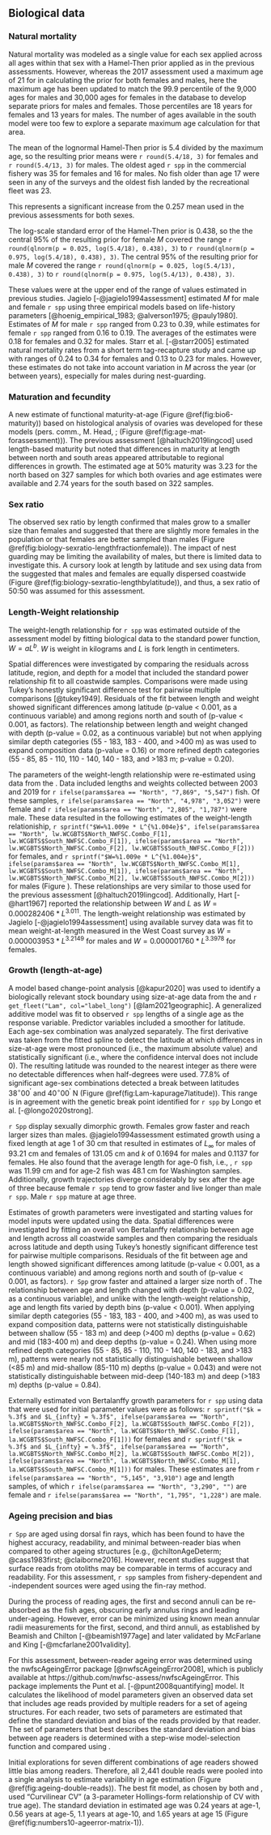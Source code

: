 ## Biological data {#sec-biological-data}

### Natural mortality

Natural mortality was modeled as a single value for each sex applied across 
all ages within that sex with a Hamel-Then prior applied as in the previous assessments.
However, whereas the 2017 assessment used a maximum age of 21 for in calculating the prior
for both females and males, here the maximum age has been updated to match the 
99.9 percentile of the 9,000 ages for males and 30,000 ages for females in the 
\gls{pacfin} database to develop separate priors for males and females. 
Those percentiles are 18 years for females and 13 years for males. 
The number of ages available in the south model were
too few to explore a separate maximum age calculation for that area.

The mean of the lognormal Hamel-Then prior is 5.4 divided by the maximum age, 
so the resulting prior means were `r round(5.4/18, 3)` for females 
and `r round(5.4/13, 3)` for males.
The oldest aged `r spp` in the commercial fishery was 35 for females and 16 for males.
No fish older than age 17 were seen in any of the surveys and the
oldest fish landed by the recreational fleet was 23.

This represents a significant increase from the 0.257 mean used in the previous
assessments for both sexes.

The log-scale standard error of the Hamel-Then prior is 0.438, so the 
the central 95\% of the resulting prior for female $M$ covered the range 
`r round(qlnorm(p = 0.025, log(5.4/18),	0.438), 3)` to 
`r round(qlnorm(p = 0.975, log(5.4/18),	0.438), 3)`. 
The central 95\% of the resulting prior for male $M$ covered the range 
`r round(qlnorm(p = 0.025, log(5.4/13),	0.438), 3)` to 
`r round(qlnorm(p = 0.975, log(5.4/13),	0.438), 3)`.

These values were at the upper end of the range of values estimated in previous studies.
Jagielo [-@jagielo1994assessment] estimated $M$ for male and female `r spp` using three empirical 
models based on life-history parameters
[@hoenig_empirical_1983; @alverson1975; @pauly1980].
Estimates of $M$ for male `r spp` ranged from 0.23 to 0.39, 
while estimates for female `r spp` ranged from 0.16 to 0.19. The averages of 
the estimates were 0.18 for females and 0.32 for males. 
Starr et al. [-@starr2005] estimated natural mortality rates from a short term 
tag-recapture study and came up with ranges of 0.24 to 0.34 for females and 
0.13 to 0.23 for males. However, these estimates do not take into account 
variation in $M$ across the year (or between years), especially for males 
during nest-guarding.

### Maturation and fecundity {#sec-biological-data-maturation-and-fecundity}

A new estimate of functional maturity-at-age (Figure \@ref(fig:bio6-maturity))
based on histological analysis of ovaries was developed for these models 
(pers. comm., M. Head, \gls{nwfsc}; (Figure \@ref(fig:age-mat-forassessment))).
The previous assessment 
[@haltuch2019lingcod] used length-based maturity but noted that differences in 
maturity at length between north and south areas appeared attributable
to regional differences in growth.
<!-- updatetext data -->
The estimated age at 50\% maturity was 3.23 for the north based on 
327 samples for which both ovaries and age estimates were available
and 2.74 years for the south based on 322 samples.

### Sex ratio

The observed sex ratio by length
confirmed that males grow to a smaller size than females and
suggested that there are slightly more females in the population or
that females are better sampled than males
(Figure \@ref(fig:biology-sexratio-lengthfractionfemale)).
The impact of nest guarding may be limiting the availability of males, but
there is limited data to investigate this.
A cursory look at length by latitude and sex using data from the \gls{s-wcgbt}
suggested that males and females are equally dispersed coastwide
(Figure \@ref(fig:biology-sexratio-lengthbylatitude)), and thus,
a sex ratio of 50:50 was assumed for this assessment.

### Length-Weight relationship {#sec-biological-data-Length-Weight-relationship}

The weight-length relationship for `r spp` was estimated outside of the assessment model
by fitting biological data to the standard power function, $W = aL^b$.
$W$ is weight in kilograms and $L$ is fork length in centimeters.

Spatial differences were investigated by comparing the residuals 
across latitude, region, and depth for a model that included the standard
power relationship fit to all coastwide samples.
Comparisons were made using Tukey's honestly significant difference test
for pairwise multiple comparisons [@tukey1949].
Residuals of the fit between length and weight showed 
significant differences among latitude (p-value < 0.001, as a continuous variable) and 
among regions north and south of \CapeM (p-value < 0.001, as factors). The 
relationship between length and weight changed with depth (p-value = 0.02, as a continuous variable)
but not when applying similar depth categories (55 - 183, 183 - 400, and >400 m)
as was used to expand composition data (p-value = 0.16) or more refined depth categories 
(55 - 85, 85 - 110, 110 - 140, 140 - 183, and >183 m; p-value = 0.20). 

The parameters of the weight-length relationship were re-estimated using data from 
the \gls{s-wcgbt}.
Data included lengths and weights collected between 2003 and 2019 for
`r ifelse(params$area == "North", "7,869", "5,547")` fish. Of these samples,
`r ifelse(params$area == "North", "4,978", "3,052")` were female and
`r ifelse(params$area == "North", "2,805", "1,787")` were male.
These data resulted in the following estimates of the weight-length relationiship, 
`r sprintf("$W=%1.009e * L^{%1.004e}$", ifelse(params$area == "North", lw.WCGBTS$North_NWFSC.Combo_F[1], lw.WCGBTS$South_NWFSC.Combo_F[1]), ifelse(params$area == "North", lw.WCGBTS$North_NWFSC.Combo_F[2], lw.WCGBTS$South_NWFSC.Combo_F[2]))` for females, and
`r sprintf("$W=%1.009e * L^{%1.004e}$", ifelse(params$area == "North", lw.WCGBTS$North_NWFSC.Combo_M[1], lw.WCGBTS$South_NWFSC.Combo_M[1]), ifelse(params$area == "North", lw.WCGBTS$North_NWFSC.Combo_M[2], lw.WCGBTS$South_NWFSC.Combo_M[2]))` for males
(Figure \ref{fig:len-weight}).
These relationships are very similar to those used for the previous assessment [@haltuch2019lingcod].
Additionally, Hart [-@hart1967] reported the relationship between $W$ and $L$ as
$W = 0.000282406 * L^{3.011}$.
The length-weight relationship was estimated by
Jagielo [-@jagielo1994assessment] using available survey data
was fit to mean weight-at-length measured in the West Coast survey as
$W = 0.000003953 * L^{3.2149}$ for males and
$W = 0.000001760 * L^{3.3978}$ for females.

### Growth (length-at-age)

A model based change-point analysis [@kapur2020]
was used to identify a biologically relevant stock boundary using size-at-age data
from the \gls{s-wcgbt} and `r get_fleet("Lam", col="label_long")` [@lam2021geographic].
A generalized additive model was fit to
observed `r spp` lengths of a single age as the response variable.
Predictor variables included a smoother for latitude.
Each age-sex combination was analyzed separately.
The first derivative was taken from the fitted spline
to detect the latitude at which differences in size-at-age were most pronounced
(i.e., the maximum absolute value) and
statistically significant
(i.e., where the confidence interval does not include 0).
The resulting latitude was rounded to the nearest integer
as there were no detectable differences when half-degrees were used.
77.8\% of significant age-sex combinations detected a break between latitudes
$38^\circ 00^\prime$ and $40^\circ 00^\prime$ N
(Figure \@ref(fig:Lam-kapurage7latitude)).
This range is in agreement with the genetic break point identified for
`r spp` by Longo et al. [-@longo2020strong].

`r Spp` display sexually dimorphic growth.
Females grow faster and reach larger sizes than males.
@jagielo1994assessment estimated growth using a fixed length at age 1 of 30 cm
that resulted in estimates of
$L_{\infty}$ for males of 93.21 cm and females of 131.05 cm
and $k$ of 0.1694 for males and 0.1137 for females.
He also found that the average length for age-0 fish, i.e., \gls{yoy},
`r spp` was 11.99 cm and for age-2 fish was 48.1 cm for Washington samples.
Additionally, growth trajectories diverge considerably by sex after the age of three
because female `r spp` tend to grow faster and live longer than male `r spp`.
Male `r spp` mature at age three.

Estimates of growth parameters were investigated and starting values for model inputs
were updated using the \gls{s-wcgbt} data.
Spatial differences were investigated by fitting an overall von Bertalanffy relationship
between age and length across all coastwide samples and
then comparing the residuals across latitude and depth using
Tukey's honestly significant difference test for pairwise multiple comparisons.
Residuals of the fit between age and length showed significant differences among
latitude (p-value < 0.001, as a continuous variable) and
among regions north and south of \CapeM (p-value < 0.001, as factors).
`r Spp` grow faster and attained a larger size north of \CapeM.
The relationship between age and length changed with depth
(p-value = 0.02, as a continuous variable), and
unlike with the length-weight relationship, age and length fits varied by
depth bins (p-value < 0.001).
When applying similar depth categories (55 - 183, 183 - 400, and >400 m),
as was used to expand composition data,
patterns were not statistically distinguishable between shallow (55 - 183 m) and
deep (>400 m) depths (p-value = 0.62) and
mid (183-400 m) and deep depths (p-value = 0.24). 
When using more refined depth categories (55 - 85, 85 - 110, 110 - 140, 140 - 183, and >183 m), 
patterns were nearly not statistically distinguishable between shallow (<85 m) and 
mid-shallow (85-110 m) depths (p-value = 0.043) and were not statistically distinguishable 
between mid-deep (140-183 m) and deep (>183 m) depths (p-value = 0.84).

Externally estimated von Bertalanffy growth parameters for `r spp` using \Gls{s-wcgbt} data
that were used for initial parameter values were as follows:
`r sprintf("$k = %.3f$ and $L_{infty} = %.3f$", ifelse(params$area == "North", la.WCGBTS$North_NWFSC.Combo_F[2], la.WCGBTS$South_NWFSC.Combo_F[2]), ifelse(params$area == "North", la.WCGBTS$North_NWFSC.Combo_F[1], la.WCGBTS$South_NWFSC.Combo_F[1]))` for females and
`r sprintf("$k = %.3f$ and $L_{infty} = %.3f$", ifelse(params$area == "North", la.WCGBTS$North_NWFSC.Combo_M[2], la.WCGBTS$South_NWFSC.Combo_M[2]), ifelse(params$area == "North", la.WCGBTS$North_NWFSC.Combo_M[1], la.WCGBTS$South_NWFSC.Combo_M[1]))` for males.
These estimates are from `r ifelse(params$area == "North", "5,145", "3,910")` age and length samples, of which
`r ifelse(params$area == "North", "3,290", "")` are female and
`r ifelse(params$area == "North", "1,795", "1,228")` are male.
<!-- to do - internally estimated growth figure -->

### Ageing precision and bias

`r Spp` are aged using dorsal fin rays,
which has been found to have the highest
accuracy,
readability,
and minimal between-reader bias when compared to other ageing structures
[e.g., @chiltonAgeDeterm; @cass1983first; @claiborne2016].
However, recent studies suggest that surface reads from otoliths may be
comparable in terms of accuracy and readability.
For this assessment, `r spp` samples from
fishery-dependent and -independent sources were aged using the fin-ray method.

During the process of reading ages,
the first and second annuli can be re-absorbed as the fish ages,
obscuring early annulus rings and leading under-ageing.
However, error can be minimized using known mean annular radii measurements
for the first, second, and third annuli, as established by
Beamish and Chilton [-@beamish1977age] and
later validated by
McFarlane and King [-@mcfarlane2001validity].

For this assessment,
between-reader ageing error was determined using the nwfscAgeingError package [@nwfscAgeingError2008],
which is publicly available at https://github.com/nwfsc-assess/nwfscAgeingError.
This package implements the Punt et al. [-@punt2008quantifying] model.
It calculates the likelihood of model parameters given an observed data set
that includes age reads provided by multiple readers for a set of ageing structures.
For each reader, two sets of parameters are estimated that define
the standard deviation and bias of the reads provided by that reader.
The set of parameters that best describes the standard deviation and bias between age readers
is determined with a step-wise model-selection function and compared using \gls{aic}.

Initial explorations for seven different combinations of age readers showed little 
bias among readers. Therefore, all 2,441 double reads were pooled 
into a single analysis to estimate variability in age estimation 
(Figure \@ref(fig:ageing-double-reads)). The best fit model,
as chosen by both \gls{aic} and \gls{bic}, used "Curvilinear CV" (a 3-parameter Hollings-form
relationship of CV with true age). The standard deviation in estimated age was 0.24 years
at age-1, 0.56 years at age-5, 1.1 years at age-10, and 1.65 years at age 15 
(Figure \@ref(fig:numbers10-ageerror-matrix-1)).
